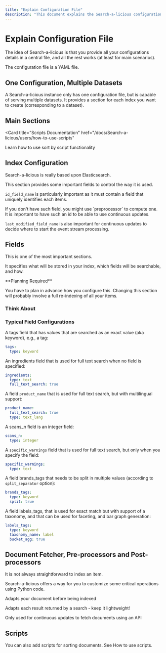 ```yaml
---
title: "Explain Configuration File"
description: "This document explains the Search-a-licious configuration file. Learn how to manage multiple datasets, configure indices, define fields for searching and faceting, and use taxonomies, processors, and scripts for advanced customization and data handling."
---
```



# Explain Configuration File

<Callout type="info">
  The idea of Search-a-licious is that you provide all your configurations
  details in a central file, and all the rest works (at least for main
  scenarios).
</Callout>

The configuration file is a YAML file.

## One Configuration, Multiple Datasets

A Search-a-licious instance only has one configuration file, but is capable of serving multiple datasets.
It provides a section for each index you want to create (corresponding to a dataset).

## Main Sections

<Cards>
  <Card title="index" description="Configuration of the Elasticsearch index" />
  <Card
    title="fields"
    description="Fields for the index, their type and configurations"
  />
  <Card
    title="taxonomy"
    description="Definitions of taxonomies used by this index"
  />
  <Card
    title="redis_stream_name"
    description="Required for continuous updates"
  />
  <Card
    title="document_fetcher"
    description="Required for continuous updates"
  />
  <Card title="preprocessor" description="Handle dataset specificities" />
  <Card title="result_processor" description="Handle dataset specificities" />
  <Card title="scripts" description="Use sort by script functionality" />
</Cards>

<Card
  title="Scripts Documentation"
  href="/docs/Search-a-licious/users/how-to-use-scripts"
>
  Learn how to use sort by script functionality
</Card>

## Index Configuration

<Callout type="info">
  Search-a-licious is really based upon Elasticsearch.
</Callout>

This section provides some important fields to control the way it is used.

<Steps>
<Step title="ID Field Configuration">

`id_field_name` is particularly important as it must contain a field that uniquely identifies each items.

<Callout type="warning">
  If you don't have such field, you might use `preprocessor` to compute one. It
  is important to have such an id to be able to use continuous updates.
</Callout>

</Step>
<Step title="Last Modified Field">

`last_modified_field_name` is also important for continuous updates to decide where to start the event stream processing.

</Step>
</Steps>

## Fields

<Callout type="info">This is one of the most important sections.</Callout>

It specifies what will be stored in your index, which fields will be searchable, and how.

<Callout type="warning">
**Planning Required**

You have to plan in advance how you configure this. Changing this section will probably involve a full re-indexing of all your items.

</Callout>

### Think About

<Cards>
  <Card
    title="Search Fields"
    description="Fields you want to search and how you want to search them"
  />
  <Card
    title="Display Information"
    description="Information you need to display in search results"
  />
  <Card title="Sorting" description="What you need to sort on" />
  <Card title="Facets" description="Which facets you want to display" />
  <Card title="Charts" description="Which charts you need to build" />
</Cards>

### Typical Field Configurations

<Steps>
<Step title="Tags Field (Keyword)">

A tags field that has values that are searched as an exact value (aka keyword), e.g., a tag:

```yaml title="Tags Field Configuration"
tags:
  type: keyword
```

</Step>
<Step title="Full Text Search Field">

An ingredients field that is used for full text search when no field is specified:

```yaml title="Full Text Search Configuration"
ingredients:
  type: text
  full_text_search: true
```

</Step>
<Step title="Multilingual Text Field">

A field `product_name` that is used for full text search, but with multilingual support:

```yaml title="Multilingual Field Configuration"
product_name:
  full_text_search: true
  type: text_lang
```

</Step>
<Step title="Integer Field">

A scans_n field is an integer field:

```yaml title="Integer Field Configuration"
scans_n:
  type: integer
```

</Step>
<Step title="Field-Specific Text Search">

A `specific_warnings` field that is used for full text search, but only when you specify the field:

```yaml title="Field-Specific Search Configuration"
specific_warnings:
  type: text
```

</Step>
<Step title="Split Field">

A field brands_tags that needs to be split in multiple values (according to `split_separator` option):

```yaml title="Split Field Configuration"
brands_tags:
  type: keyword
  split: true
```

</Step>
<Step title="Taxonomy Field with Faceting">

A field labels_tags, that is used for exact match but with support of a taxonomy, and that can be used for faceting, and bar graph generation:

```yaml title="Taxonomy Field Configuration"
labels_tags:
  type: keyword
  taxonomy_name: label
  bucket_agg: true
```

</Step>
</Steps>

## Document Fetcher, Pre-processors and Post-processors

<Callout>It is not always straightforward to index an item.</Callout>

Search-a-licious offers a way for you to customize some critical operations using Python code.

<Steps>
<Step title="Preprocessor">

Adapts your document before being indexed

</Step>
<Step title="Result Processor">

<Callout type="warning">
  Adapts each result returned by a search - keep it lightweight!
</Callout>

</Step>
<Step title="Document Fetcher">

Only used for continuous updates to fetch documents using an API

</Step>
</Steps>

## Scripts

<Card title="Scripts Guide" href="./how-to-use-scripts.md">
  You can also add scripts for sorting documents. See How to use scripts.
</Card>
